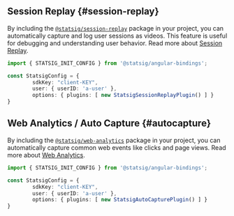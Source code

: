 
## Session Replay {#session-replay}

By including the [`@statsig/session-replay`](https://www.npmjs.com/package/@statsig/session-replay) package in your project, you can automatically capture and log user sessions as videos. 
This feature is useful for debugging and understanding user behavior. Read more about [Session Replay](/session-replay/overview).

```ts
import { STATSIG_INIT_CONFIG } from '@statsig/angular-bindings';

const StatsigConfig = {
        sdkKey: "client-KEY",
        user: { userID: 'a-user' },
        options: { plugins: [ new StatsigSessionReplayPlugin() ] }
}
```


## Web Analytics / Auto Capture {#autocapture}

By including the [`@statsig/web-analytics`](https://www.npmjs.com/package/@statsig/web-analytics) package in your project, you can automatically capture common web events like clicks and page views. 
Read more about [Web Analytics](/webanalytics/overview).

```ts
import { STATSIG_INIT_CONFIG } from '@statsig/angular-bindings';

const StatsigConfig = {
        sdkKey: "client-KEY",
        user: { userID: 'a-user' },
        options: { plugins: [ new StatsigAutoCapturePlugin() ] }
}
```